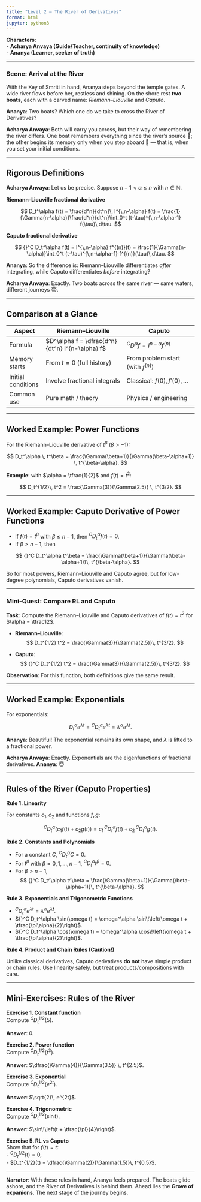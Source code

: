 ```yaml
---
title: "Level 2 – The River of Derivatives"
format: html
jupyter: python3
---
```


**Characters**:  
- **Acharya Anvaya (Guide/Teacher, continuity of knowledge)**  
- **Ananya (Learner, seeker of truth)**

---

### Scene: Arrival at the River

With the Key of Smriti in hand, Ananya steps beyond the temple gates. A wide river flows before her, restless and shining. On the shore rest **two boats**, each with a carved name: *Riemann–Liouville* and *Caputo*.

**Ananya**: Two boats? Which one do we take to cross the River of Derivatives?

**Acharya Anvaya**: Both will carry you across, but their way of remembering the river differs. One boat remembers everything since the river’s source 🌊; the other begins its memory only when you step aboard 🚤 — that is, when you set your initial conditions.

---

## Rigorous Definitions

**Acharya Anvaya**: Let us be precise. Suppose $n-1 < \alpha \leq n$ with $n \in \mathbb{N}$.

<div class="rule-box">

**Riemann–Liouville fractional derivative**  

$$
D_t^\alpha f(t) = \frac{d^n}{dt^n}\, I^{\,n-\alpha} f(t)
= \frac{1}{\Gamma(n-\alpha)}\frac{d^n}{dt^n}\int_0^t (t-\tau)^{\,n-\alpha-1} f(\tau)\,d\tau.
$$

</div>

<div class="rule-box">

**Caputo fractional derivative**  

$$
{}^C D_t^\alpha f(t) =
I^{\,n-\alpha} f^{(n)}(t)
= \frac{1}{\Gamma(n-\alpha)}\int_0^t (t-\tau)^{\,n-\alpha-1} f^{(n)}(\tau)\,d\tau.
$$

</div>

**Ananya**: So the difference is: Riemann–Liouville differentiates *after* integrating, while Caputo differentiates *before* integrating?

**Acharya Anvaya**: Exactly. Two boats across the same river — same waters, different journeys 😇.

---

## Comparison at a Glance

| Aspect             | Riemann–Liouville                          | Caputo                                |
|--------------------|--------------------------------------------|---------------------------------------|
| Formula            | $D^\alpha f = \dfrac{d^n}{dt^n} I^{n-\alpha} f$ | ${}^C D^\alpha f = I^{n-\alpha} f^{(n)}$ |
| Memory starts      | From $t=0$ (full history)                  | From problem start (with $f^{(n)}$)   |
| Initial conditions | Involve fractional integrals               | Classical: $f(0), f'(0), \dots$       |
| Common use         | Pure math / theory                        | Physics / engineering                 |

---

## Worked Example: Power Functions

<div class="rule-box">

For the Riemann–Liouville derivative of $t^\beta$ ($\beta > -1$):

$$
D_t^\alpha \, t^\beta = \frac{\Gamma(\beta+1)}{\Gamma(\beta-\alpha+1)} \, t^{\beta-\alpha}.
$$

</div>

**Example**: with $\alpha = \tfrac{1}{2}$ and $f(t)=t^2$:

$$
D_t^{1/2}\, t^2 = \frac{\Gamma(3)}{\Gamma(2.5)} \, t^{3/2}.
$$

---

## Worked Example: Caputo Derivative of Power Functions

<div class="rule-box">

- If $f(t) = t^\beta$ with $\beta \leq n-1$, then ${}^C D_t^\alpha f(t) = 0$.  
- If $\beta > n-1$, then

$$
{}^C D_t^\alpha t^\beta
= \frac{\Gamma(\beta+1)}{\Gamma(\beta-\alpha+1)}\, t^{\beta-\alpha}.
$$

</div>

So for most powers, Riemann–Liouville and Caputo agree, but for low-degree polynomials, Caputo derivatives vanish.

---

### Mini-Quest: Compare RL and Caputo

<div class="exercise-box">

**Task**: Compute the Riemann–Liouville and Caputo derivatives of $f(t)=t^2$ for $\alpha = \tfrac12$.

- **Riemann–Liouville**:  
  $$
  D_t^{1/2} t^2 = \frac{\Gamma(3)}{\Gamma(2.5)}\, t^{3/2}.
  $$

- **Caputo**:  
  $$
  {}^C D_t^{1/2} t^2 = \frac{\Gamma(3)}{\Gamma(2.5)}\, t^{3/2}.
  $$

**Observation**: For this function, both definitions give the same result.

</div>

---

## Worked Example: Exponentials

<div class="rule-box">

For exponentials:

$$
D_t^\alpha e^{\lambda t} = {}^C D_t^\alpha e^{\lambda t} = \lambda^\alpha e^{\lambda t}.
$$

</div>

**Ananya**: Beautiful! The exponential remains its own shape, and $\lambda$ is lifted to a fractional power.

**Acharya Anvaya**: Exactly. Exponentials are the eigenfunctions of fractional derivatives.
**Ananya**: 😇

---

## Rules of the River (Caputo Properties)

<div class="rule-box">

**Rule 1. Linearity**

For constants $c_1, c_2$ and functions $f, g$:

$$
{}^C D_t^\alpha (c_1 f(t) + c_2 g(t)) 
= c_1 \, {}^C D_t^\alpha f(t) + c_2 \, {}^C D_t^\alpha g(t).
$$

</div>

<div class="rule-box">

**Rule 2. Constants and Polynomials**

- For a constant $C$, ${}^C D_t^\alpha C = 0$.  
- For $t^\beta$ with $\beta = 0,1,\dots,n-1$, ${}^C D_t^\alpha t^\beta = 0$.  
- For $\beta > n-1$,  
  $$
  {}^C D_t^\alpha t^\beta = \frac{\Gamma(\beta+1)}{\Gamma(\beta-\alpha+1)}\, t^{\beta-\alpha}.
  $$

</div>

<div class="rule-box">

**Rule 3. Exponentials and Trigonometric Functions**

- ${}^C D_t^\alpha e^{\lambda t} = \lambda^\alpha e^{\lambda t}$.  
- ${}^C D_t^\alpha \sin(\omega t) = \omega^\alpha \sin\!\left(\omega t + \tfrac{\pi\alpha}{2}\right)$.  
- ${}^C D_t^\alpha \cos(\omega t) = \omega^\alpha \cos\!\left(\omega t + \tfrac{\pi\alpha}{2}\right)$.

</div>

<div class="rule-box">

**Rule 4. Product and Chain Rules (Caution!)**

Unlike classical derivatives, Caputo derivatives **do not** have simple product or chain rules. Use linearity safely, but treat products/compositions with care.

</div>

---

## Mini-Exercises: Rules of the River

<div class="exercise-box">

**Exercise 1. Constant function**  
Compute ${}^C D_t^{1/2} (5)$.  

**Answer**: $0$.

</div>

<div class="exercise-box">

**Exercise 2. Power function**  
Compute ${}^C D_t^{1/2} (t^3)$.  

**Answer**: $\dfrac{\Gamma(4)}{\Gamma(3.5)} \, t^{2.5}$.

</div>

<div class="exercise-box">

**Exercise 3. Exponential**  
Compute ${}^C D_t^{1/2} (e^{2t})$.  

**Answer**: $\sqrt{2}\, e^{2t}$.

</div>

<div class="exercise-box">

**Exercise 4. Trigonometric**  
Compute ${}^C D_t^{1/2} (\sin t)$.  

**Answer**: $\sin\!\left(t + \tfrac{\pi}{4}\right)$.

</div>

<div class="exercise-box">

**Exercise 5. RL vs Caputo**  
Show that for $f(t)=t$:  
- ${}^C D_t^{1/2}(t) = 0$,  
- $D_t^{1/2}(t) = \dfrac{\Gamma(2)}{\Gamma(1.5)}\, t^{0.5}$.  


</div>

---

<div class="narrator-box">

**Narrator**: With these rules in hand, Ananya feels prepared. The boats glide ashore, and the River of Derivatives is behind them. Ahead lies the **Grove of expanions**. The next stage of the journey begins.

</div>
